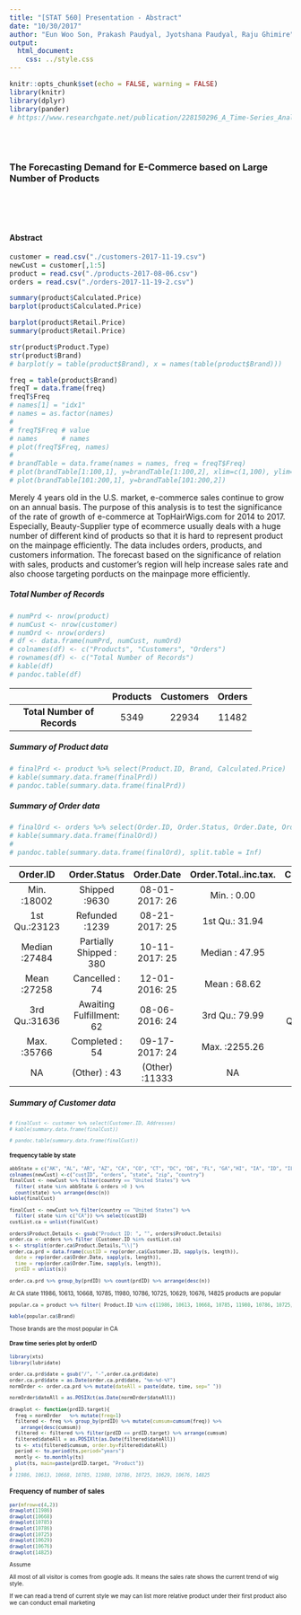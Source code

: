 ```yaml
---
title: "[STAT 560] Presentation - Abstract"
date: "10/30/2017"
author: "Eun Woo Son, Prakash Paudyal, Jyotshana Paudyal, Raju Ghimire"
output: 
  html_document:
    css: ../style.css
---
```


```r
knitr::opts_chunk$set(echo = FALSE, warning = FALSE)
library(knitr)
library(dplyr)
library(pander)
# https://www.researchgate.net/publication/228150296_A_Time-Series_Analysis_of_US_E-Commerce_Sales
```

<br/>
<br/>

### The Forecasting Demand for E-Commerce based on Large Number of Products

<br/>
<br/>
<br/>

#### Abstract 

```r
customer = read.csv("./customers-2017-11-19.csv")
newCust = customer[,1:5]
product = read.csv("./products-2017-08-06.csv")
orders = read.csv("./orders-2017-11-19-2.csv")

summary(product$Calculated.Price)
barplot(product$Calculated.Price)

barplot(product$Retail.Price)
summary(product$Retail.Price)

str(product$Product.Type)
str(product$Brand)
# barplot(y = table(product$Brand), x = names(table(product$Brand)))

freq = table(product$Brand)
freqT = data.frame(freq)
freqT$Freq
# names[1] = "idx1"
# names = as.factor(names)
# 
# freqT$Freq # value
# names      # names
# plot(freqT$Freq, names)
# 
# brandTable = data.frame(names = names, freq = freqT$Freq)
# plot(brandTable[1:100,1], y=brandTable[1:100,2], xlim=c(1,100), ylim=c(1, 300))
# plot(brandTable[101:200,1], y=brandTable[101:200,2])

```

Merely 4 years old in the U.S. market, e-commerce sales continue to grow on an annual basis. The purpose of this analysis is to test the significance of the rate of growth of e-commerce at TopHairWigs.com for 2014 to 2017. Especially, Beauty-Supplier type of ecommerce usually deals with a huge number of different kind of products so that it is hard to represent product on the mainpage efficiently. The data includes orders, products, and customers information. The forecast based on the significance of relation with sales, products and customer's region will help increase sales rate and also choose targeting porducts on the mainpage more efficiently.

##### Total Number of Records

```r
# numPrd <- nrow(product)
# numCust <- nrow(customer)
# numOrd <- nrow(orders)
# df <- data.frame(numPrd, numCust, numOrd)
# colnames(df) <- c("Products", "Customers", "Orders")
# rownames(df) <- c("Total Number of Records")
# kable(df)
# pandoc.table(df)
```

<section style="font-size: 10px">

-------------------------------------------------------------
           &nbsp;              Products   Customers   Orders 
----------------------------- ---------- ----------- --------
 **Total Number of Records**     5349       22934     11482  
-------------------------------------------------------------

</section>

##### Summary of Product data
```r

# finalPrd <- product %>% select(Product.ID, Brand, Calculated.Price)
# kable(summary.data.frame(finalPrd))
# pandoc.table(summary.data.frame(finalPrd))
```


##### Summary of Order data
```r
# finalOrd <- orders %>% select(Order.ID, Order.Status, Order.Date, Order.Total..inc.tax., Customer.ID)
# kable(summary.data.frame(finalOrd))
# 
# pandoc.table(summary.data.frame(finalOrd), split.table = Inf)
```

----------------------------------------------------------------------------------------------------
   Order.ID            Order.Status           Order.Date     Order.Total..inc.tax.    Customer.ID   
--------------- -------------------------- ---------------- ----------------------- ----------------
 Min.  :18002         Shipped :9630         08-01-2017: 26       Min.  : 0.00          Min.  : 0    

 1st Qu.:23123        Refunded :1239        08-21-2017: 25      1st Qu.: 31.94       1st Qu.: 96796 

 Median :27484   Partially Shipped : 380    10-11-2017: 25      Median : 47.95       Median : 99362 

  Mean :27258         Cancelled : 74        12-01-2016: 25       Mean : 68.62         Mean : 98868  

 3rd Qu.:31636   Awaiting Fulfillment: 62   08-06-2016: 24      3rd Qu.: 79.99       3rd Qu.:102337 

 Max.  :35766         Completed : 54        09-17-2017: 24      Max.  :2255.26       Max.  :105288  

      NA               (Other) : 43         (Other) :11333            NA                   NA       
----------------------------------------------------------------------------------------------------


</section>

##### Summary of Customer data

<section style="font-size: 10px">

```r

# finalCust <- customer %>% select(Customer.ID, Addresses)
# kable(summary.data.frame(finalCust))

# pandoc.table(summary.data.frame(finalCust))
```


#### frequency table by state
```r
abbState = c("AK", "AL", "AR", "AZ", "CA", "CO", "CT", "DC", "DE", "FL", "GA","HI", "IA", "ID", "IL", "IN", "KS", "KY", "LA","MA","MD", "ME","MI", "MN", "MO", "MS",  "MT", "NC", "ND", "NE", "NH", "NJ", "NM","NV", "NY", "OH", "OK", "OR", "PA", "PR", "RI", "SC", "SD", "TN","TX", "UT", "VA", "VT", "WA", "WI", "WV", "WY")
colnames(newCust) <-c("custID", "orders", "state", "zip", "country")
finalCust <- newCust %>% filter(country == "United States") %>% 
  filter( state %in% abbState & orders >0 ) %>%
  count(state) %>% arrange(desc(n))
kable(finalCust)
```

```r
finalCust <- newCust %>% filter(country == "United States") %>% 
  filter( state %in% c("CA")) %>% select(custID)
custList.ca = unlist(finalCust)

```


```r
orders$Product.Details <- gsub("Product ID: ", "", orders$Product.Details)
order.ca <- orders %>% filter (Customer.ID %in% custList.ca)
s <- strsplit(order.ca$Product.Details,"\\|")
order.ca.prd = data.frame(custID = rep(order.ca$Customer.ID, sapply(s, length)), 
  date = rep(order.ca$Order.Date, sapply(s, length)), 
  time = rep(order.ca$Order.Time, sapply(s, length)), 
  prdID = unlist(s))

order.ca.prd %>% group_by(prdID) %>% count(prdID) %>% arrange(desc(n))
```

At CA state 11986, 10613, 10668, 10785, 11980, 10786, 10725, 10629, 10676, 14825 products are popular 

```r

popular.ca = product %>% filter( Product.ID %in% c(11986, 10613, 10668, 10785, 11980, 10786, 10725, 10629, 10676, 14825))

kable(popular.ca$Brand)
```

Those brands are the most popular in CA

#### Draw time series plot by orderID


```r
library(xts)
library(lubridate)

order.ca.prd$date = gsub("/", "-",order.ca.prd$date)
order.ca.prd$date = as.Date(order.ca.prd$date, "%m-%d-%Y")
normOrder <- order.ca.prd %>% mutate(dateAll = paste(date, time, sep=" "))

normOrder$dateAll = as.POSIXct(as.Date(normOrder$dateAll))

drawplot <- function(prdID.target){
  freq = normOrder   %>% mutate(freq=1)
  filtered <- freq %>% group_by(prdID) %>% mutate(cumsum=cumsum(freq)) %>%  
    arrange(desc(cumsum))
  filtered <- filtered %>% filter(prdID == prdID.target) %>% arrange(cumsum)
  filtered$dateAll = as.POSIXlt(as.Date(filtered$dateAll))
  ts <- xts(filtered$cumsum, order.by=filtered$dateAll)
  period <- to.period(ts,period="years")
  montly <- to.monthly(ts)
  plot(ts, main=paste(prdID.target, "Product"))
}
# 11986, 10613, 10668, 10785, 11980, 10786, 10725, 10629, 10676, 14825
```

### Frequency of number of sales

```r
par(mfrow=c(4,2))
drawplot(11986)
drawplot(10668)
drawplot(10785)
drawplot(10786) 
drawplot(10725) 
drawplot(10629)
drawplot(10676)
drawplot(14825)
```

Assume 

All most of all visitor is comes from google ads. It means the sales rate shows the current trend of wig style. 

If we can read a trend of current style we may can list more relative product under their first product also we can conduct email marketing 







